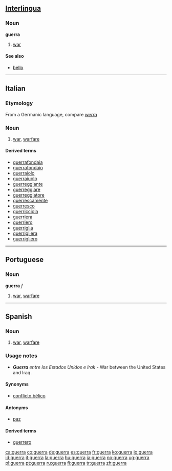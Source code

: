 ==[[Interlingua]]==

===Noun===
'''guerra'''

# [[war]]

====See also====
*[[bello]]

----

==Italian==

===Etymology===
From a Germanic language, compare ''[[werra]]''

===Noun===
{{it-noun|guerr|f|a|e}}

# [[war]], [[warfare]]

====Derived terms====
*[[guerrafondaia]]
*[[guerrafondaio]]
*[[guerraiolo]]
*[[guerraiuolo]]
*[[guerreggiante]]
*[[guerreggiare]]
*[[guerreggiatore]]
*[[guerrescamente]]
*[[guerresco]]
*[[guerricciola]]
*[[guerriera]]
*[[guerriero]]
*[[guerriglia]]
*[[guerrigliera]]
*[[guerrigliero]]

----

==Portuguese==

===Noun===
'''guerra''' ''f''

# [[war]], [[warfare]]

----

==Spanish==

===Noun===
{{es-noun-f}}

# [[war]], [[warfare]]

===Usage notes===
* '''''Guerra''' entre los Estados Unidos e Irak'' - War between the United States and Iraq.

====Synonyms====
{{rfc-level|Synonyms at L4+ not in L3 POS section}}
*[[conflicto bélico]]

====Antonyms====
*[[paz]]

====Derived terms====
*[[guerrero]]

[[ca:guerra]]
[[co:guerra]]
[[de:guerra]]
[[es:guerra]]
[[fr:guerra]]
[[ko:guerra]]
[[io:guerra]]
[[id:guerra]]
[[it:guerra]]
[[la:guerra]]
[[hu:guerra]]
[[ja:guerra]]
[[no:guerra]]
[[ug:guerra]]
[[pl:guerra]]
[[pt:guerra]]
[[ru:guerra]]
[[fi:guerra]]
[[tr:guerra]]
[[zh:guerra]]